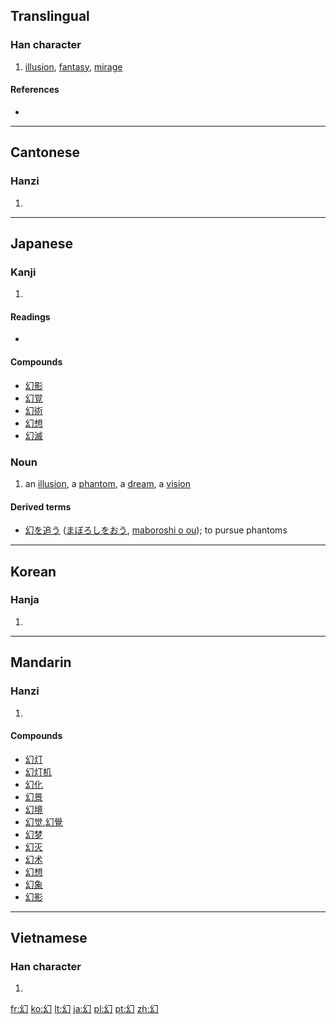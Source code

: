 ==Translingual==

===Han character===
{{Han char|rn=52|rad=幺|as=01|sn=4|four=2772<sub>0</sub>|canj=女戈尸 (VIS), X女戈尸 (XVIS)}}

# [[illusion]], [[fantasy]], [[mirage]]

====References====
* {{Han ref|kx=0341.130|dkj=09190|dj=0650.070|hdz=21093.030|uh=5E7B|ud=24187|bh=A4DB|bd=42203}}

----

==Cantonese==

===Hanzi===
{{yue-hanzi|jyut=|y=waan6}}

# {{defn|Cantonese|sort=幺01}}

----

==Japanese==

===Kanji===
{{ja-kanji|grade=c|rs=幺01}}

# {{defn|Japanese|sort=幺01}}

====Readings====
* {{ja-readings|on=[[げん]] (gen)|kun=[[まぼろし]] (maboroshi)}}

====Compounds====
* [[幻影]]
* [[幻覚]]
* [[幻術]]
* [[幻想]]
* [[幻滅]]

===Noun===
{{ja-noun|kk|hira=まぼろし|rom=maboroshi}}

# {{ja-def|幻}} an [[illusion]], a [[phantom]], a [[dream]], a [[vision]]

====Derived terms====
* [[幻を追う]] ([[まぼろしをおう]], [[maboroshi o ou]]); to pursue phantoms

----

==Korean==

===Hanja===
{{ko-hanja|hangeul=[[환]]|rv=hwan|mr=hwan}}

# {{defn|Korean|sort=幺01}}

----

==Mandarin==

===Hanzi===
{{cmn-hanzi|pin=[[huàn]] ([[huan4]])|wg=huan<sup>4</sup>}}

# {{defn|Mandarin|sort=幺01}}

====Compounds====
* [[幻灯]]
* [[幻灯机]]
* [[幻化]]
* [[幻景]]
* [[幻境]]
* [[幻觉]],[[幻覺]]
* [[幻梦]]
* [[幻灭]]
* [[幻术]]
* [[幻想]]
* [[幻象]]
* [[幻影]]

----

==Vietnamese==

===Han character===
{{vi-hantu|[[huyễn]], [[ảo]], [[hoẻn]]|rs=幺01}}

# {{defn|Vietnamese|sort=幺01}}

[[fr:幻]]
[[ko:幻]]
[[lt:幻]]
[[ja:幻]]
[[pl:幻]]
[[pt:幻]]
[[zh:幻]]